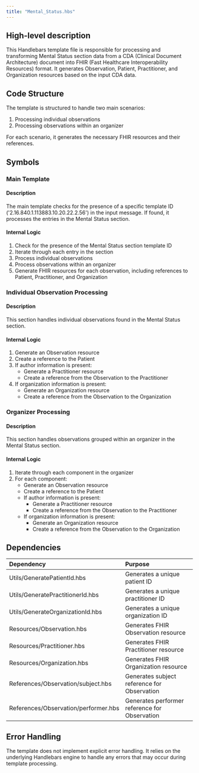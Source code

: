 ```yaml
---
title: "Mental_Status.hbs"
---
```


## High-level description
This Handlebars template file is responsible for processing and transforming Mental Status section data from a CDA (Clinical Document Architecture) document into FHIR (Fast Healthcare Interoperability Resources) format. It generates Observation, Patient, Practitioner, and Organization resources based on the input CDA data.

## Code Structure
The template is structured to handle two main scenarios:
1. Processing individual observations
2. Processing observations within an organizer

For each scenario, it generates the necessary FHIR resources and their references.

## Symbols

### Main Template
#### Description
The main template checks for the presence of a specific template ID ('2.16.840.1.113883.10.20.22.2.56') in the input message. If found, it processes the entries in the Mental Status section.

#### Internal Logic
1. Check for the presence of the Mental Status section template ID
2. Iterate through each entry in the section
3. Process individual observations
4. Process observations within an organizer
5. Generate FHIR resources for each observation, including references to Patient, Practitioner, and Organization

### Individual Observation Processing
#### Description
This section handles individual observations found in the Mental Status section.

#### Internal Logic
1. Generate an Observation resource
2. Create a reference to the Patient
3. If author information is present:
   - Generate a Practitioner resource
   - Create a reference from the Observation to the Practitioner
4. If organization information is present:
   - Generate an Organization resource
   - Create a reference from the Observation to the Organization

### Organizer Processing
#### Description
This section handles observations grouped within an organizer in the Mental Status section.

#### Internal Logic
1. Iterate through each component in the organizer
2. For each component:
   - Generate an Observation resource
   - Create a reference to the Patient
   - If author information is present:
     - Generate a Practitioner resource
     - Create a reference from the Observation to the Practitioner
   - If organization information is present:
     - Generate an Organization resource
     - Create a reference from the Observation to the Organization

## Dependencies
| Dependency | Purpose |
|:-----------|:--------|
| Utils/GeneratePatientId.hbs | Generates a unique patient ID |
| Utils/GeneratePractitionerId.hbs | Generates a unique practitioner ID |
| Utils/GenerateOrganizationId.hbs | Generates a unique organization ID |
| Resources/Observation.hbs | Generates FHIR Observation resource |
| Resources/Practitioner.hbs | Generates FHIR Practitioner resource |
| Resources/Organization.hbs | Generates FHIR Organization resource |
| References/Observation/subject.hbs | Generates subject reference for Observation |
| References/Observation/performer.hbs | Generates performer reference for Observation |

## Error Handling
The template does not implement explicit error handling. It relies on the underlying Handlebars engine to handle any errors that may occur during template processing.